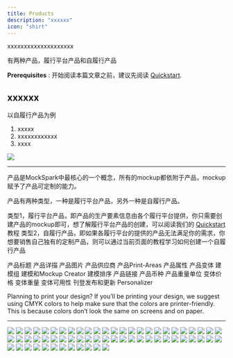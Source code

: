 ```yaml
---
title: Products
description: "xxxxxx"
icon: "shirt"
---
```


xxxxxxxxxxxxxxxxxxxx

有两种产品，履行平台产品和自履行产品

<Tip>**Prerequisites** : 开始阅读本篇文章之前，建议先阅读 [Quickstart](/chinese/get-started/quickstart).</Tip>

## xxxxxx
以自履行产品为例
1. xxxxx
2. xxxxxxxxxxxx
3. xxxx
<Frame caption="Log in using your Shopify store domain">
  <img src="/images/get-started/PixPin_2025-04-29_14-24-42.png" />
</Frame>

---

产品是MockSpark中最核心的一个概念，所有的mockup都依附于产品，mockup赋予了产品可定制的能力。

产品有两种类型，一种是履行平台产品，另外一种是自履行产品。

类型1，履行平台产品，即产品的生产要素信息由各个履行平台提供，你只需要创建产品的mockup即可，想了解履行平台产品的创建，可以阅读我们的 [Quickstart](/chinese/get-started/quickstart) 教程
类型2，自履行产品，即如果各履行平台的提供的产品无法满足你的需求，你想要销售自己独有的定制产品，则可以通过当前页面的教程学习如何创建一个自履行产品

产品标题
产品详描
产品图片
产品供应商
产品Print-Areas
产品属性
产品变体
建模组
建模和Mockup Creator
建模排序
产品链接
产品币种
产品重量单位
变体价格
变体重量
变体可用性
刊登发布和更新
Personalizer

Planning to print your design?
If you’ll be printing your design, we suggest using CMYK colors to help make sure that the colors are printer-friendly. This is because colors don’t look the same on screens and on paper.

---

<Frame caption="xxx">
  <img src="/images/products/products/PixPin_2025-05-17_15-00-45.png" />
</Frame>

<Frame caption="xxx">
  <img src="/images/products/products/PixPin_2025-05-17_15-06-49.png" />
</Frame>

<Frame caption="xxx">
  <img src="/images/products/products/PixPin_2025-05-17_15-08-20.png" />
</Frame>

<Frame caption="xxx">
  <img src="/images/products/products/PixPin_2025-05-17_15-10-36.png" />
</Frame>

<Frame caption="xxx">
  <img src="/images/products/products/PixPin_2025-05-17_15-26-10.png" />
</Frame>

<Frame caption="xxx">
  <img src="/images/products/products/PixPin_2025-05-17_16-36-58.png" />
</Frame>

<Frame caption="xxx">
  <img src="/images/products/products/PixPin_2025-05-17_16-42-03.png" />
</Frame>

<Frame caption="xxx">
  <img src="/images/products/products/PixPin_2025-05-17_16-44-41.png" />
</Frame>

<Frame caption="xxx">
  <img src="/images/products/products/PixPin_2025-05-17_16-45-50.png" />
</Frame>

<Frame caption="xxx">
  <img src="/images/products/products/PixPin_2025-05-17_16-46-40.png" />
</Frame>

<Frame caption="xxx">
  <img src="/images/products/products/PixPin_2025-05-17_16-47-37.png" />
</Frame>

<Frame caption="xxx">
  <img src="/images/products/products/PixPin_2025-05-17_16-53-06.png" />
</Frame>

<Frame caption="xxx">
  <img src="/images/products/products/PixPin_2025-05-17_16-56-09.png" />
</Frame>

<Frame caption="xxx">
  <img src="/images/products/products/PixPin_2025-05-17_16-59-53.png" />
</Frame>

<Frame caption="xxx">
  <img src="/images/products/products/PixPin_2025-05-17_17-01-47.png" />
</Frame>

<Frame caption="xxx">
  <img src="/images/products/products/PixPin_2025-05-17_17-04-45.png" />
</Frame>

<Frame caption="xxx">
  <img src="/images/products/products/PixPin_2025-05-17_17-05-40.png" />
</Frame>

<Frame caption="xxx">
  <img src="/images/products/products/PixPin_2025-05-17_17-07-16.png" />
</Frame>

<Frame caption="xxx">
  <img src="/images/products/products/PixPin_2025-05-17_19-54-54.png" />
</Frame>

<Frame caption="xxx">
  <img src="/images/products/products/PixPin_2025-05-17_19-56-24.png" />
</Frame>

<Frame caption="xxx">
  <img src="/images/products/products/PixPin_2025-05-17_19-57-59.png" />
</Frame>

<Frame caption="xxx">
  <img src="/images/products/products/PixPin_2025-05-17_20-07-10.png" />
</Frame>

<Frame caption="xxx">
  <img src="/images/products/products/PixPin_2025-05-17_20-11-56.png" />
</Frame>

<Frame caption="xxx">
  <img src="/images/products/products/PixPin_2025-05-17_20-13-35.png" />
</Frame>

<Frame caption="xxx">
  <img src="/images/products/products/PixPin_2025-05-17_20-15-19.png" />
</Frame>

<Frame caption="xxx">
  <img src="/images/products/products/PixPin_2025-05-17_20-32-39.png" />
</Frame>

<Frame caption="xxx">
  <img src="/images/products/products/PixPin_2025-05-17_20-33-43.png" />
</Frame>

<Frame caption="xxx">
  <img src="/images/products/products/PixPin_2025-05-17_20-36-20.png" />
</Frame>

<Frame caption="xxx">
  <img src="/images/products/products/PixPin_2025-05-17_20-37-58.png" />
</Frame>

<Frame caption="xxx">
  <img src="/images/products/products/PixPin_2025-05-17_20-38-39.png" />
</Frame>

<Frame caption="xxx">
  <img src="/images/products/products/PixPin_2025-05-17_20-41-14.png" />
</Frame>

<Frame caption="xxx">
  <img src="/images/products/products/PixPin_2025-05-17_20-41-49.png" />
</Frame>

<Frame caption="xxx">
  <img src="/images/products/products/PixPin_2025-05-17_20-43-19.png" />
</Frame>

<Frame caption="xxx">
  <img src="/images/products/products/PixPin_2025-05-17_20-44-10.png" />
</Frame>

<Frame caption="xxx">
  <img src="/images/products/products/PixPin_2025-05-17_20-47-27.png" />
</Frame>

<Frame caption="xxx">
  <img src="/images/products/products/PixPin_2025-05-17_21-03-39.png" />
</Frame>

<Frame caption="xxx">
  <img src="/images/products/products/PixPin_2025-05-17_21-04-54.png" />
</Frame>

<Frame caption="xxx">
  <img src="/images/products/products/PixPin_2025-05-17_21-05-50.png" />
</Frame>

<Frame caption="xxx">
  <img src="/images/products/products/PixPin_2025-05-18_20-59-48.png" />
</Frame>

<Frame caption="xxx">
  <img src="/images/products/products/PixPin_2025-05-18_21-00-51.png" />
</Frame>

<Frame caption="xxx">
  <img src="/images/products/products/PixPin_2025-05-18_21-07-35.png" />
</Frame>

<Frame caption="xxx">
  <img src="/images/products/products/PixPin_2025-05-18_21-09-04.png" />
</Frame>

<Frame caption="xxx">
  <img src="/images/products/products/PixPin_2025-05-18_21-09-57.png" />
</Frame>

<Frame caption="xxx">
  <img src="/images/products/products/PixPin_2025-05-18_21-32-33.png" />
</Frame>

<Frame caption="xxx">
  <img src="/images/products/products/PixPin_2025-05-18_21-33-30.png" />
</Frame>

<Frame caption="xxx">
  <img src="/images/products/products/PixPin_2025-05-18_21-34-11.png" />
</Frame>

<Frame caption="xxx">
  <img src="/images/products/products/PixPin_2025-05-18_21-40-29.png" />
</Frame>

<Frame caption="xxx">
  <img src="/images/products/products/PixPin_2025-05-18_21-42-40.png" />
</Frame>

<Frame caption="xxx">
  <img src="/images/products/products/PixPin_2025-05-18_21-44-47.png" />
</Frame>

<Frame caption="xxx">
  <img src="/images/products/products/PixPin_2025-05-18_21-46-03.png" />
</Frame>

<Frame caption="xxx">
  <img src="/images/products/products/PixPin_2025-05-18_21-49-47.png" />
</Frame>

<Frame caption="xxx">
  <img src="/images/products/products/PixPin_2025-05-18_21-50-25.png" />
</Frame>

<Frame caption="xxx">
  <img src="/images/products/products/PixPin_2025-05-18_21-51-19.png" />
</Frame>

<Frame caption="xxx">
  <img src="/images/products/products/PixPin_2025-05-18_21-52-00.png" />
</Frame>

<Frame caption="xxx">
  <img src="/images/products/products/PixPin_2025-05-18_21-53-25.png" />
</Frame>

<Frame caption="xxx">
  <img src="/images/products/products/PixPin_2025-05-18_21-54-29.png" />
</Frame>

<Frame caption="xxx">
  <img src="/images/products/products/PixPin_2025-05-18_21-55-13.png" />
</Frame>

<Frame caption="xxx">
  <img src="/images/products/products/PixPin_2025-05-18_21-57-14.png" />
</Frame>

<Frame caption="xxx">
  <img src="/images/products/products/PixPin_2025-05-18_22-04-58.png" />
</Frame>

<Frame caption="xxx">
  <img src="/images/products/products/PixPin_2025-05-18_22-06-01.png" />
</Frame>

<Frame caption="xxx">
  <img src="/images/products/products/PixPin_2025-05-18_22-13-51.png" />
</Frame>

<Frame caption="xxx">
  <img src="/images/products/products/PixPin_2025-05-18_22-14-46.png" />
</Frame>
